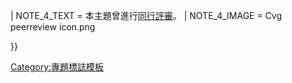 {{WPBannerMeta
|PROJECT = 香港政治
 |BANNER_NAME = Template:香港政治專題
 |substcheck=<includeonly>{{subst:</includeonly><includeonly>substcheck}}</includeonly>
 |small={{{small|}}}
 |category={{{category|¬}}}
 |listas={{{listas|}}}
|IMAGE_LEFT = Flag of Hong Kong.svg

|QUALITY_SCALE       = extended
 |class={{{class|}}}
 |auto={{{auto|}}}
 |importance          = {{{importance|}}}

|ASSESSMENT_LINK     = 
|COMMENTS            = yes
 |COMMENTS_CAT       = 
 |COMMENTS_FORCE     = yes
|MAIN_CAT            = 香港政治條目

| BOTTOM_TEXT = <div style="background: #FFD699; text-align: center">'''此評級可能僅依據專題質量標準所標示，歡迎提出修改、共識討論及重評。'''</div>

|PORTAL              = 
|PORTAL_IMG          = 

| attention = {{{attention|}}}
| ATTENTION_CAT = 需要關注的香港政治條目
| note 1 = {{{ref|}}}
| NOTE_1_TEXT = 根據標記，本條目需要補充更多來源以供查證。
| NOTE_1_IMAGE = Question book-4.svg
| NOTE_1_CAT = 需要補充來源的香港政治條目
| note 2 = {{{photo|}}}
| NOTE_2_TEXT = 根據標記，本條目需要添加圖片以提升條目品質。
| NOTE_2_IMAGE = Gnome-image-x-generic.svg
| NOTE_2_CAT = 需要添加圖片的香港政治條目
| note 3 = {{{problem|}}}
| NOTE_3_TEXT = 根據標記，本條目需要處理編輯上的問題。
| NOTE_3_IMAGE = Broom icon.svg
| NOTE_3_CAT = 需要處理問題的政治條目
| infobox                = {{{needs-infobox|}}}
| INFOBOX_CAT = 需要信息框的香港政治條目
|note 4 = {{#ifexist:Wikipedia:同行評審/{{BASEPAGENAME}}|yes|}}
| NOTE_4_TEXT = 本主題曾進行[[Wikipedia:同行評審/{{BASEPAGENAME}}|同行評審]]。
| NOTE_4_IMAGE = Cvg peerreview icon.png

}}<noinclude>{{documentation}}[[Category:專題標誌模板]]</noinclude>